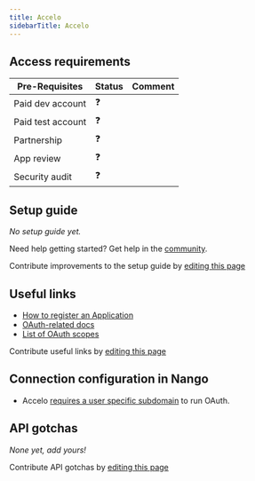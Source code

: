 ```yaml
---
title: Accelo
sidebarTitle: Accelo
---
```



<Overview />
<PreBuiltTooling />
<PreBuiltUseCases />

## Access requirements
| Pre-Requisites | Status | Comment|
| - | - | - |
| Paid dev account | ❓ |  |
| Paid test account | ❓ |  |
| Partnership | ❓ | |
| App review | ❓ |  |
| Security audit | ❓ | |

## Setup guide

_No setup guide yet._

<Tip>Need help getting started? Get help in the [community](https://nango.dev/slack).</Tip>

<Note>Contribute improvements to the setup guide by [editing this page](https://github.com/nangohq/nango/tree/master/docs/integrations/all/accelo.mdx)</Note>


## Useful links

-   [How to register an Application](https://api.accelo.com/docs/#registering-your-application)
-   [OAuth-related docs](https://api.accelo.com/docs/#authentication)
-   [List of OAuth scopes](https://api.accelo.com/docs/#scope)

<Note>Contribute useful links by [editing this page](https://github.com/nangohq/nango/tree/master/docs/integrations/all/accelo.mdx)</Note>

## Connection configuration in Nango

- Accelo [requires a user specific subdomain](https://api.accelo.com/docs/#oauth2-0-uri) to run OAuth.

## API gotchas

_None yet, add yours!_

<Note>Contribute API gotchas by [editing this page](https://github.com/nangohq/nango/tree/master/docs/integrations/all/accelo.mdx)</Note>
